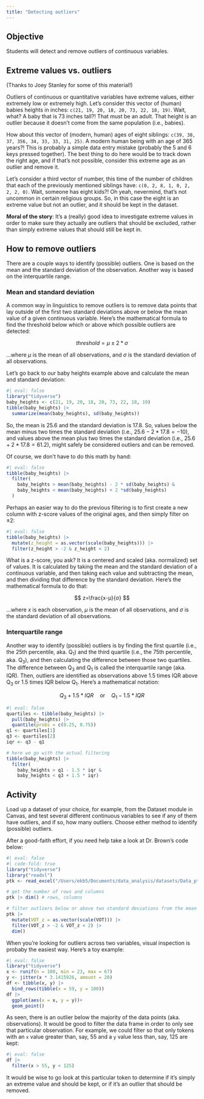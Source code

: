 ```yaml
---
title: "Detecting outliers"
---
```


## Objective

Students will detect and remove outliers of continuous variables.

## Extreme values vs. outliers

(Thanks to Joey Stanley for some of this material!)

Outliers of continuous or quantitative variables have extreme values, either extremely low or extremely high. Let's consider this vector of (human) babies heights in inches: `c(21, 19, 20, 18, 20, 73, 22, 18, 19)`. Wait, what? A baby that is 73 inches tall?! That must be an adult. That height is an outlier because it doesn't come from the same population (i.e., babies).

How about this vector of (modern, human) ages of eight siblings: `c(39, 38, 37, 356, 34, 33, 33, 31, 25)`. A modern human being with an age of 365 years?! This is probably a simple data entry mistake (probably the 5 and 6 keys pressed together). The best thing to do here would be to track down the right age, and if that's not possible, consider this extreme age as an outlier and remove it.

Let's consider a third vector of number, this time of the number of children that each of the previously mentioned siblings have: `c(0, 2, 8, 1, 0, 2, 2, 2, 0)`. Wait, someone has eight kids?! Oh yeah, nevermind, that's not uncommon in certain religious groups. So, in this case the eight is an extreme value but not an outlier, and it should be kept in the dataset.

**Moral of the story**: It's a (really) good idea to investigate extreme values in order to make sure they actually are outliers that should be excluded, rather than simply extreme values that should still be kept in.

## How to remove outliers

There are a couple ways to identify (possible) outliers. One is based on the mean and the standard deviation of the observation. Another way is based on the interquartile range.

### Mean and standard deviation

A common way in linguistics to remove outliers is to remove data points that lay outside of the first two standard deviations above or below the mean value of a given continuous variable. Here's the mathematical formula to find the threshold below which or above which possible outliers are detected:

$$
threshold = μ ± 2 * σ
$$

...where $μ$ is the mean of all observations, and $σ$ is the standard deviation of all observations.

Let's go back to our baby heights example above and calculate the mean and standard deviation:

```r
#| eval: false
library("tidyverse")
baby_heights <- c(21, 19, 20, 18, 20, 73, 22, 18, 19)
tibble(baby_heights) |> 
  summarize(mean(baby_heights), sd(baby_heights))
```

So, the mean is $25.6$ and the standard deviation is $17.8$. So, values below the mean minus two times the standard deviation (i.e., $25.6-2*17.8=-10$), and values above the mean plus two times the standard deviation (i.e., $25.6+2*17.8=61.2$), might safely be considered outliers and can be removed.

Of course, we don't have to do this math by hand:

```r
#| eval: false
tibble(baby_heights) |> 
  filter(
    baby_heights > mean(baby_heights) - 2 * sd(baby_heights) & 
    baby_heights < mean(baby_heights) + 2 *sd(baby_heights)
  )
```

Perhaps an easier way to do the previous filtering is to first create a new column with z-score values of the original ages, and then simply filter on $±2$:

```r
#| eval: false
tibble(baby_heights) |> 
  mutate(z_height = as.vector(scale(baby_heights))) |>
  filter(z_height > -2 & z_height < 2)
```

What is a z-score, you ask? It is a centered and scaled (aka. normalized) set of values. It is calculated by taking the mean and the standard deviation of a continuous variable, and then taking each value and subtracting the mean, and then dividing that difference by the standard deviation. Here's the mathematical formula to do that:

$$
z=\frac{x-μ}{σ}
$$

...where $x$ is each observation, $μ$ is the mean of all observations, and $σ$ is the standard deviation of all observations.

### Interquartile range

Another way to identify (possible) outliers is by finding the first quartile (i.e., the 25th percentile, aka. Q~1~) and the third quartile (i.e., the 75th percentile, aka. Q~3~), and then calculating the difference between those two quartiles. The difference between Q~3~ and Q~1~ is called the interquartile range (aka. IQR). Then, outliers are identified as observations above 1.5 times IQR above Q~3~ or 1.5 times IQR below Q~1~. Here's a mathematical notation:

$$
Q_3+1.5*IQR\quad\text{or}\quad Q_1-1.5* IQR
$$

```r
#| eval: false
quartiles <- tibble(baby_heights) |> 
  pull(baby_heights) |> 
  quantile(probs = c(0.25, 0.75))
q1 <- quartiles[1]
q3 <- quartiles[2]
iqr <- q3 - q1

# here we go with the actual filtering
tibble(baby_heights) |> 
  filter(
    baby_heights > q1 - 1.5 * iqr & 
    baby_heights < q3 + 1.5 * iqr)
```

## Activity

Load up a dataset of your choice, for example, from the Dataset module in Canvas, and test several different continuous variables to see if any of them have outliers, and if so, how many outliers. Choose either method to identify (possible) outliers.

After a good-faith effort, if you need help take a look at Dr. Brown's code below:

```r
#| eval: false
#| code-fold: true
library("tidyverse")
library("readxl")
ptk <- read_excel("/Users/ekb5/Documents/data_analysis/datasets/Data_ptk.xlsx", sheet = "data")

# get the number of rows and columns
ptk |> dim() # rows, columns

# filter outliers below or above two standard deviations from the mean and then get the number of rows and columns again
ptk |> 
  mutate(VOT_z = as.vector(scale(VOT))) |> 
  filter(VOT_z > -2 & VOT_z < 2) |> 
  dim()
```

When you're looking for outliers across two variables, visual inspection is probaby the easiest way. Here's a toy example:

```r
#| eval: false
library("tidyverse")
x <- runif(n = 100, min = 23, max = 67)
y <- jitter(x * 3.1415926, amount = 20)
df <- tibble(x, y) |> 
  bind_rows(tibble(x = 59, y = 100))
df |> 
  ggplot(aes(x = x, y = y))+
  geom_point()
```

As seen, there is an outlier below the majority of the data points (aka. observations). It would be good to filter the data frame in order to only see that particular observation. For example, we could filter so that only tokens with an `x` value greater than, say, 55 and a `y` value less than, say, 125 are kept:

```r
#| eval: false
df |> 
  filter(x > 55, y < 125)
```

It would be wise to go look at this particular token to determine if it's simply an extreme value and should be kept, or if it's an outlier that should be removed.
